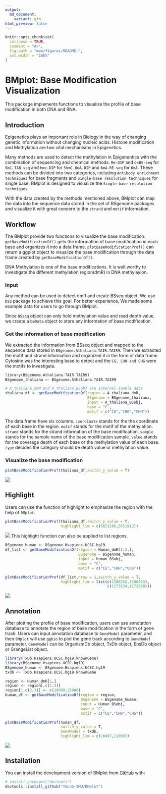 ```yaml
---
output:
  md_document:
    variant: gfm
html_preview: false
---
```


<!-- README.md is generated from README.Rmd. Please edit that file -->

```r
knitr::opts_chunk$set(
  collapse = TRUE,
  comment = "#>",
  fig.path = "man/figures/README-",
  out.width = "100%"
)
```

# BMplot: Base Modification Visualization

<!-- badges: start -->

<!-- badges: end -->

This package implements functions to visualize the profile of base modification in both DNA and RNA.

## Introduction

Epigenetics plays an important role in Biology in the way of changing genetic information without changing nucleic acids. Histone modification and Methylation are two vital mechanisms in Epigenetics. 

Many methods are used to detect the methylation in Epigenentics with the combination of sequencing and chemical methods. `Me‑DIP` and `oxBS‑seq` for `5mC`. `TAB-seq` and `hme‑DIP` for `5hmC`. `6mA‑DIP` and `6mA‑RE-seq` for `6mA`. These methods can be divided into two categories, including `Antibody enrichment techniques` for base fragments and `Single-base resolution techniques` for single base. BMplot is designed to visualize the `Single-base resolution techniques`.

With the data created by the methods mentioned above, BMplot can map the data into the sequence data stored in the set of BSgenome packages and visualize it with great concern to the `strand` and `motif` information.


## Workflow

The BMplot provide two functions to visualize the base modification. `getBaseModificationDf()` gets the information of base modification in each base and organizes it into a data frame. `plotBaseModificationProf()` can return a ggplot object to visualize the base modification through the data frame created by `getBaseModificationDf()`.

DNA Methylation is one of the base modifications. It is well worthy to investigate the different methylation region(dmR) in DNA methylayion. 

### Input

Any method can be used to detect dmR and create BSseq object. We use `DSS` package to achieve this goal. For better experience, We made some example data for users to go through BMplot. 

Since `BSseq` object can only hold methylation value and read depth value, we create a `bmData` object to store any information of base modification.

### Get the information of base modification

We extracted the information from BSseq object and mapped to the sequence data stored in `BSgenome.Athaliana.TAIR.TAIR9`. Then we extracted the motif and strand information and organized it in the form of data frame. Cytosine was the interesting base to detect and the `CG, CHH and CHG` were the motifs to investigate.

```r
library(BSgenome.Athaliana.TAIR.TAIR9)
BSgenome_thaliana <- BSgenome.Athaliana.TAIR.TAIR9

# A_thaliana_dmR and A_thaliana_BSobj are internal sample data
thaliana_df <- getBaseModificationDf(region = A_thaliana_dmR,
                                     BSgenome = BSgenome_thaliana,
                                     input = A_thaliana_BSobj,
                                     base = "C",
                                     motif = c("CG","CHG","CHH"))
```

The data frame have six columns. `coordinate` stands for the the coordinate of each base in the region. `motif` stands for the motif of the methylation. `strand` stands for the strand information of the base modification. `sample` stands for the sample name of the base modification sample. `value` stands for the coverage depth of each base or the methylation value of each base. `type` decides the category should be depth value or methylation value.


### Visualize the base modification

```r
plotBaseModificationProf(thaliana_df,switch_y_value = T)
```

![](vignettes/figures/readme.png)

## Highlight 

Users can use the function of highlight to emphasize the region with the help of `BMplot`.
```r
plotBaseModificationProf(thaliana_df,switch_y_value = T,
                         highlight_lim = c(5651586,5651913))
```
![](vignettes/figures/highlight.png)
This highlight function can also be applied to list regions.
```r
BSgenome_human <- BSgenome.Hsapiens.UCSC.hg19
df_list <- getBaseModificationDf(region = Human_dmR[1:2,],
                                 BSgenome = BSgenome_human,
                                 input = Human_BSobj,
                                 base = "C",
                                 motif = c("CG","CHH","CHG"))

plotBaseModificationProf(df_list,nrow = 1,switch_y_value = T,
                         highlight_lim = list(c(1100262,1100463),
                                              c(1173154,1173300)))
```
![](vignettes/figures/highlight_list.png)

## Annotation

After plotting the profile of base modification, users can use annotation database to annotate the region of base modification in the form of gene track. Users can input annotation database to `GeneModel` parameter, and then `BMplot` will use `ggbio` to plot the gene track according to `GeneModel` parameter. `GeneModel` can be OrganismDb object, TxDb object, EnsDb object or GrangeList object.


```r
library(TxDb.Hsapiens.UCSC.hg19.knownGene)
library(BSgenome.Hsapiens.UCSC.hg19)
BSgenome_human <- BSgenome.Hsapiens.UCSC.hg19
txdb <- TxDb.Hsapiens.UCSC.hg19.knownGene

region <- Human_dmR[1,]
region <- region[,c(1:3)]
region[1,c(2,3)] <- c(10000,25000)
human_df <- getBaseModificationDf(region = region,
                                  BSgenome = BSgenome_human,
                                  input = Human_BSobj,
                                  base = "C",
                                  motif = c("CG","CHH","CHG"))

plotBaseModificationProf(human_df,
                         switch_y_value = T,
                         GeneModel = txdb,
                         highlight_lim = c(10497,11000))

```
![](vignettes/figures/genetrack.png)


## Installation

You can install the development version of BMplot from [GitHub](https://github.com/) with:

``` r
# install.packages("devtools")
devtools::install_github("YuLab-SMU/BMplot")
```

